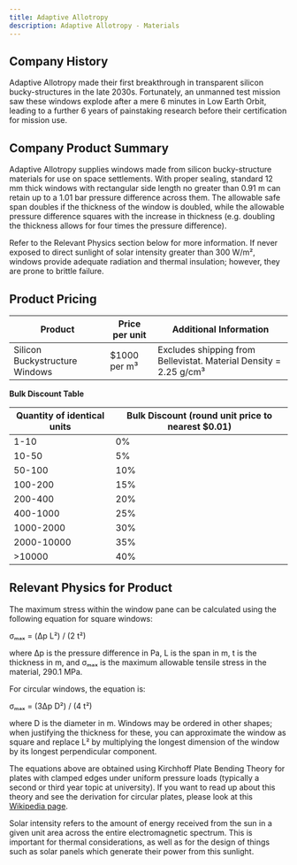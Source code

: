 ```yaml
---
title: Adaptive Allotropy
description: Adaptive Allotropy - Materials
---
```

## Company History

Adaptive Allotropy made their first breakthrough in transparent silicon bucky-structures in the late 2030s. Fortunately, an unmanned test mission saw these windows explode after a mere 6 minutes in Low Earth Orbit, leading to a further 6 years of painstaking research before their certification for mission use.

## Company Product Summary

Adaptive Allotropy supplies windows made from silicon bucky-structure materials for use on space settlements. With proper sealing, standard 12 mm thick windows with rectangular side length no greater than 0.91 m can retain up to a 1.01 bar pressure difference across them. The allowable safe span doubles if the thickness of the window is doubled, while the allowable pressure difference squares with the increase in thickness (e.g. doubling the thickness allows for four times the pressure difference).

Refer to the Relevant Physics section below for more information. If never exposed to direct sunlight of solar intensity greater than 300 W/m², windows provide adequate radiation and thermal insulation; however, they are prone to brittle failure.

## Product Pricing

| Product                        | Price per unit      | Additional Information                                 |
|--------------------------------|---------------------|--------------------------------------------------------|
| Silicon Buckystructure Windows | $1000 per m³        | Excludes shipping from Bellevistat. Material Density = 2.25 g/cm³ |

**Bulk Discount Table**

| Quantity of identical units | Bulk Discount (round unit price to nearest $0.01) |
|----------------------------|---------------------------------------------------|
| 1-10                       | 0%                                                |
| 10-50                      | 5%                                                |
| 50-100                     | 10%                                               |
| 100-200                    | 15%                                               |
| 200-400                    | 20%                                               |
| 400-1000                   | 25%                                               |
| 1000-2000                  | 30%                                               |
| 2000-10000                 | 35%                                               |
| >10000                     | 40%                                               |

## Relevant Physics for Product

The maximum stress within the window pane can be calculated using the following equation for square windows:

σₘₐₓ = (Δp L²) / (2 t²)

where Δp is the pressure difference in Pa, L is the span in m, t is the thickness in m, and σₘₐₓ is the maximum allowable tensile stress in the material, 290.1 MPa.

For circular windows, the equation is:

σₘₐₓ = (3Δp D²) / (4 t²)

where D is the diameter in m. Windows may be ordered in other shapes; when justifying the thickness for these, you can approximate the window as square and replace L² by multiplying the longest dimension of the window by its longest perpendicular component.

The equations above are obtained using Kirchhoff Plate Bending Theory for plates with clamped edges under uniform pressure loads (typically a second or third year topic at university). If you want to read up about this theory and see the derivation for circular plates, please look at this [Wikipedia page](https://en.wikipedia.org/wiki/Bending_of_plates).

Solar intensity refers to the amount of energy received from the sun in a given unit area across the entire electromagnetic spectrum. This is important for thermal considerations, as well as for the design of things such as solar panels which generate their power from this sunlight.
